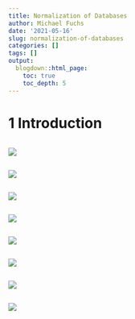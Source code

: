 ```yaml
---
title: Normalization of Databases
author: Michael Fuchs
date: '2021-05-16'
slug: normalization-of-databases
categories: []
tags: []
output:
  blogdown::html_page:
    toc: true
    toc_depth: 5
---
```




# 1 Introduction



```r

```

![](/post/2021-05-16-normalization-of-databases_files/p22p.png)






```r

```

![](/post/2021-05-16-normalization-of-databases_files/p22p.png)












```r

```

![](/post/2021-05-16-normalization-of-databases_files/p22p.png)




















```r

```

![](/post/2021-05-16-normalization-of-databases_files/p22p.png)






















```r

```

![](/post/2021-05-16-normalization-of-databases_files/p22p.png)























```r

```

![](/post/2021-05-16-normalization-of-databases_files/p22p.png)




















```r

```

![](/post/2021-05-16-normalization-of-databases_files/p22p.png)
















```r

```

![](/post/2021-05-16-normalization-of-databases_files/p22p.png)
















